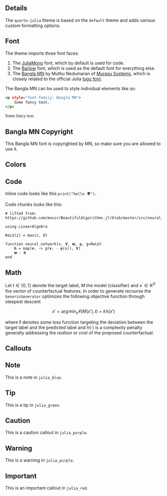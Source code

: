 ## Details

The `quarto-julia` theme is based on the `default` theme and adds various custom formatting options.

## Font

The theme imports three font faces:

1. The [JuliaMono](https://juliamono.netlify.app/) font, which by default is used for code.
2. The [Barlow](https://tribby.com/fonts/barlow/) font, which is used as the default font for everything else.
3. The [Bangla MN](https://www.onlinewebfonts.com/download/3d37467c4a9c7c1188bc3e0b7aadfa0d) by Muthu Nedumaran of [Murasu Systems](http://murasu.com/), which is closely related to the official Julia [logo font](https://github.com/JuliaLang/julia-logo-graphics#about-the-font). 

The Bangla MN can be used to style individual elements like so:

```.html
<p style="font-family: Bangla MN">
    Some fancy text.
</p>
```

<p style="font-family: Bangla MN">
    Some fancy text.
</p>

::: {.callout-caution}

## Bangla MN Copyright

This Bangla MN font is copyrighted by MN, so make sure you are allowed to use it. 
:::

## Colors

## Code

Inline code looks like this `print("hello 🌍")`.

Code chunks looks like this:

```.julia
# lifted from: https://github.com/mossr/BeautifulAlgorithms.jl/blob/master/src/neural_network.jl

using LinearAlgebra

ReLU(z) = max(z, 0)

function neural_network(x, 𝐕, 𝐰, φ, g=ReLU)
    𝐡 = map(𝐯ⱼ -> g(𝐯ⱼ ⋅ φ(x)), 𝐕)
    𝐰 ⋅ 𝐡
end
```

## Math

Let $t\in\{0,1\}$ denote the target label, $M$ the model (classifier) and ${x}^{\prime} \in \mathbb{R}^D$ the vector of counterfactual features. In order to generate recourse the `GenericGenerator` optimizes the following objective function through steepest descent

$$
x\prime = \arg \min_{x\prime}  \ell(M(x\prime),t) + \lambda h(x\prime)
$$

where $\ell$ denotes some loss function targeting the deviation between the target label and the predicted label and $h(\cdot)$ is a complexity penalty generally addressing the *realism* or *cost* of the proposed counterfactual. 

## Callouts

::: {.callout-note}

## Note

This is a note in `julia_blue`.

:::

::: {.callout-tip}

## Tip

This is a tip in `julia_green`.

:::

::: {.callout-caution}

## Caution

This is a caution callout in `julia_purple`.

:::

::: {.callout-warning}

## Warning

This is a warning in `julia_purple`.

:::

::: {.callout-important}

## Important

This is an important callout in `julia_red`.

:::



